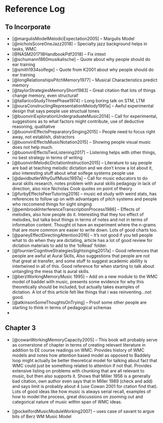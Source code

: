 # Reference Log 

## To Incorporate

* [@margulisModelMelodicExpectation2005] -- Margulis Model 
* [@nicholsScoreOneJazz2018] -- Specialty jazz background helps in tasks, WMC
* [@NASM201718HandbookPdf2018] -- Fix intext
* [@schumann1860musikalische] -- Quote about why people should do ear training
* [@smith1934solfege] -- Quote from K2001 about why people should do ear training
* [@longRelationshipsPitchMemory1977] -- Musical Characteristics predict memory
* [@taylorStrategiesMemoryShort1983] -- Great citation that lots of things change memory, even structural! 
* [@tallaricoStudyThreePhase1974] -- Long boring talk on STM, LTM
* [@ouraConstructingRepresentationMelody1991a] -- Awful experimental design that says people use structual tones
* [@buonviriExplorationUndergraduateMusic2014] -- Call for experimental, suggestions as to what factors might contribute, use of deductive reasoning, qualitative
* [@buonviriEffectsPreparatorySinging2015] -- People need to focus right away, not establish, distractors
* [@buonviriEffectsMusicNotation2015] -- Showing people visual music does not help much.
* [@buonviriEffectsTwoListening2017] -- Listening helps with other things, no best strategy in terms of writing
* [@buonviriMelodicDictationInstruction2015] -- Literature to say people are bad at teaching melodic dictation and we don't know a lot about it, also interesting stuff about what solfege systems people use
* [@davidbutlerWhyGulfMusic1997a] -- Call for music educators to do aural skills research, notes problem with aural skills pedagogy in lack of direction, also nice Nicholas Cook quotes on point of theory
* [@furbyEffectsPeerTutoring2016] -- music ed study with weird stats, has references to follow up on with advantages of pitch systems and people who reccomend things for sight singing
* [@pembrookInterferenceTranscriptionProcess1986] -- Effects of melodies, also how people do it. Interesting that they too effect of melodies, but talka bout things in terms of notes and not in terms of information content. Thought ot have an experiment where the n-grams that are more common are easier to write down. Lots of good charts too. 
* [@paneyEffectDirectingAttention2016] -- It's not good if you tell people what to do when they are dictating, article has a lot of good review for dictation materials to add to the 'toRead' folder.
* [@fournierCognitiveStrategiesSightsinging2017a] -- Good references that people are awful at Aural Skills, Also suggestions that people are not that great at transfer, and some stuff to suggest academic abililty is intertwined in all of this. Good reference for when starting to talk about untangling the mess that is aural skills. 
* [@berzWorkingMemoryMusic 1995] -- Add on a new module to the WMC model of baddel with music, presents some evidence for why this theoretically should be included, but actually takes examples of dictation. A lot of this article felt like things that i was reinventing...not  good.
* [@atkinsonSomeThoughtsOnTrying] -- Proof some other people are starting to think in terms of pedagogical schemas
*

## Chapter 3

* [@cowanWorkingMemoryCapacity2005] -- This book will probably serve as cornerstone of chapter in terms of creating relevant literature in addition to EE course readings on WMC. Provides history of WMC models and notes how attention based model as opposed to Baddely loop might actually be better theoretical model for talking about fact that WMC could just be something related to attention if not that. Provides extensive listing on problems with chunking that are all relevant to music, but then also supports it. Shows that Miller 1956 is a generally bad citation, own author even says that in Miller 1989 (check and add) and says limit is probably about 4 (use Cowan 2001 for ctation find that). Lots of good ideas like how music is always serial recall, examples of how to model the process, great discussions on zooming out and categorical nature of music within span of WMC ideas.

* [@ockelfordMusicModuleWorking2007] -- uses case of savant to argue bits of Berz WM Music Model

